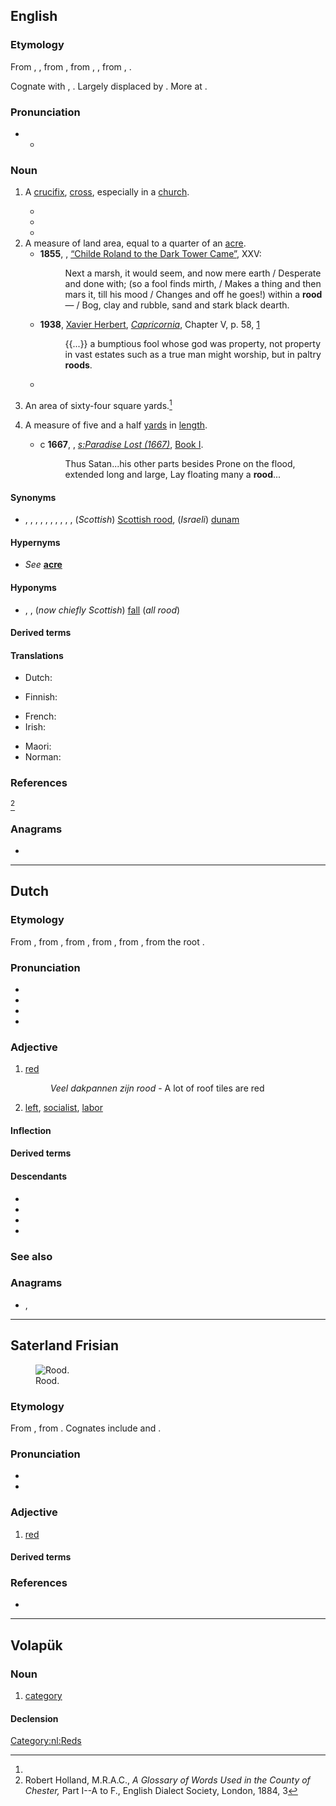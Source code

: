 {{also|Rööd}}
==English==

===Etymology===
{{root|en|ine-pro|*reh₁t-}}
From {{inh|en|enm|rode|id=cross}}, {{m|enm|rood|id=cross|t=cross}}, from {{inh|en|ang|rōd||cross}}, from {{inh|en|gem-pro|*rōdō}}, {{m|gem-pro|*rōdǭ||rod, pole}}, from {{der|en|ine-pro|*rōt-}}, {{m|ine-pro|*reh₁t-||bar, beam, stem}}.

Cognate with {{cog|de|Rute||rod, cane, pole}}, {{cog|no|roda||rod}}. Largely displaced by {{m|en|cross}}. More at {{m|en|rod}}.

===Pronunciation===
* {{IPA|en|/ɹuːd/}}
** {{audio|en|LL-Q1860 (eng)-Vealhurl-rood.wav|Audio (UK)}}

===Noun===
{{en-noun}}

# {{lb|en|archaic}} A [[crucifix]], [[cross]], especially in a [[church]].
#* {{RQ:Holinshed Chronicles|volume=I|book=Ireland|chapter=The Thirde Booke of the Historie of Ireland, Comprising the Raigne of [[w:Henry VIII of England|Henry the Eyght]]: [...]|pages=77–78|pageref=77|column=2|format=full|passage=The Citizens in their rage, imagining that euery poſt in the Churche had bin one of y{{sup|e}} Souldyers, ſhot habbe or nabbe at randon{{sic|random}} uppe to the '''Roode''' lofte, and to the Chancell, leauing ſome of theyr arrowes ſticking in the Images.}}
#* {{RQ:Shakespeare Hamlet|act=III|scene=iv|passage=Have you forgot me? No, by the '''rood''', not so.}}
#* {{RQ:Tennyson Day-Dream|page=58|passage=And yawn’d, and rubb’d his face, and spoke / “By holy '''rood''', a royal beard! / How say you? we have slept, my lords. / My beard has grown into my lap.”}}
# A measure of land area, equal to a quarter of an [[acre]].
#* '''1855''', {{w|Robert Browning}}, [[s:Childe Roland to the Dark Tower Came|“Childe Roland to the Dark Tower Came”]], XXV:
#*: Next a marsh, it would seem, and now mere earth / Desperate and done with; (so a fool finds mirth, / Makes a thing and then mars it, till his mood / Changes and off he goes!) within a '''rood'''— / Bog, clay and rubble, sand and stark black dearth.
#* '''1938''', [[w:Xavier Herbert|Xavier Herbert]], ''[[w:Capricornia (novel)|Capricornia]]'', Chapter V, p. 58, [https://archive.org/details/capricornianovel00herb]
#*: {{...}} a bumptious fool whose god was property, not property in vast estates such as a true man might worship, but in paltry '''roods'''.
#* {{quote-book|1=en|year=1956|year_published=1972|author=Anthony Burgess|authorlink=Anthony Burgess|title=Time for a Tiger|series=The Malayan Trilogy|page=195|passage=Perhaps, however, he could ensure against being completely alone by cultivating the few '''roods''' of garden wished upon him.}}
# {{lb|en|Chester|historical}} An area of sixty-four square yards.<ref name="Holland"/>
# {{lb|en|UK|dialect|obsolete}} A measure of five and a half [[yard]]s in [[length]].
#* c '''1667''', {{w|John Milton}}, ''[[s:Paradise Lost (1667)]]'', [[s:Paradise Lost (1667)#Book I|Book I]].
#*: Thus Satan...his other parts besides Prone on the flood, extended long and large, Lay floating many a '''rood'''...

====Synonyms====
* {{sense|quarter of an acre}} {{l|en|farthingdale}}, {{l|en|day's work}}, {{l|en|daywork}}, {{l|en|farthing}}, {{l|en|ferling}}, {{l|en|farthingdeal}}, {{l|en|farthingdole}}, {{l|en|farundel}}, {{l|en|yard}}, {{l|en|rod}}, (''Scottish'') [[Scottish rood]], (''Israeli'') [[dunam]]

====Hypernyms====
* {{sense|quarter of an acre}} ''See'' '''[[acre]]'''

====Hyponyms====
* {{sense|quarter of an acre}} {{l|en|lug}}, {{l|en|perch}}, (''now chiefly Scottish'') [[fall]] (''all {{frac|40}} rood'')

====Derived terms====
{{col4|en
|rood beam
|Rood End
|rood loft
|rood screen
}}

====Translations====
{{trans-top|crucifix}}
* Dutch: {{t+|nl|kruis|n}}
{{trans-mid}}
* Finnish: {{t+|fi|krusifiksi}}
{{trans-bottom}}

{{trans-top|quarter of an acre}}
* French: {{t+|fr|vergée|f}}
* Irish: {{t|ga|ród|m}}
{{trans-mid}}
* Maori: {{t|mi|rūri}}
* Norman: {{t|nrf|pèrque|f}} {{q|Jersey}}
{{trans-bottom}}

===References===
<references>
<ref name="Holland">Robert Holland, M.R.A.C., ''A Glossary of Words Used in the County of Chester,'' Part I--A to F., English Dialect Society, London, 1884, 3</ref>
</references>

===Anagrams===
* {{anagrams|en|a=door|door|odor|ordo}}

----

==Dutch==
{{wikipedia|lang=nl}}

===Etymology===
From {{inh|nl|dum|rôot}}, from {{inh|nl|odt|rōt}}, from {{inh|nl|gmw-pro|*raud}}, from {{inh|nl|gem-pro|*raudaz}}, from {{der|nl|ine-pro|*h₁rowdʰós}}, from the root {{m|ine-pro|*h₁rewdʰ-}}.

===Pronunciation===
* {{IPA|nl|/roːt/}}
* {{audio|nl|Nl-rood.ogg|audio}}
* {{hyphenation|nl|rood}}
* {{rhymes|nl|oːt}}

===Adjective===
{{nl-adj|roder}}

# [[red]]
#: ''Veel dakpannen zijn rood'' - A lot of roof tiles are red
# {{lb|nl|politics}} [[left]], [[socialist]], [[labor]]

====Inflection====
{{nl-decl-adj|rode}}

====Derived terms====
{{der4
|nl|avondrood
|bloedrood
|bordeauxrood
|donkerrood
|infrarood
|kardinaalrood
|karmijnrood
|karmozijnrood
|kersrood
|knalrood
|koraalrood
|lichtrood
|morgenrood
|oranjerood
|paarsrood
|robijnrood
|rode draad
|rodehond
|rodekool
|roodaarde
|roodachtig
|roodbaard
|roodbaars
|roodblaar
|roodbont
|roodborstje
|roodbruin
|roodfilter
|roodforel
|roodgeel
|roodgieter
|roodgloeiend
|roodharig
|roodheid
|roodhert
|roodhuid
|Roodkapje
|roodkop
|roodkoper
|roodkoraal
|roodkorst
|roodmus
|roodpootvalk
|roodstuitzwaluw
|roodvonk
|roodwangig
|roodwild
|rooie cent
|rozerood
|rozenrood
|schaamrood
|scharlakenrood
|vuurrood
|wijnrood
}}

====Descendants====
* {{desc|af|rooi}}
* {{desc|gmw-jdt|rôi}}
* {{desc|dcr|[[rooi]], [[ro]], [[roo]], [[rood]]}}
* {{desc|skw|aro}}

===See also===
{{table:colors/nl}}

===Anagrams===
* {{l|nl|door}}, {{l|nl|oord}}

[[Category:nl:Reds]]

----

==Saterland Frisian==
[[Image:Red.svg|thumb|Rood.]]

===Etymology===
{{dercat|stq|gem-pro|ine-pro|inh=2}}
From {{inh|stq|ofs|rād}}, from {{inh|stq|gmw-pro|*raud}}. Cognates include {{cog|fy|read}} and {{cog|de|Rot}}.

===Pronunciation===
* {{IPA|stq|/roːd/}}
* {{hyph|stq|rood}}

===Adjective===
{{stq-adj|i=rode|roder|roodst}}

# [[red]]

====Derived terms====
{{col4|stq
|rood Täk}}

===References===
* {{R:stq:SW}}

{{C|stq|Colors}}

----

==Volapük==

===Noun===
{{vo-noun}}

# [[category]]

====Declension====
{{vo-decl-noun}}